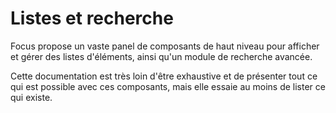 
<Meta title="Listes et recherche/Intro" />

# Listes et recherche

Focus propose un vaste panel de composants de haut niveau pour afficher et gérer des listes d'éléments, ainsi qu'un module de recherche avancée.

Cette documentation est très loin d'être exhaustive et de présenter tout ce qui est possible avec ces composants, mais elle essaie au moins de lister ce qui existe.
